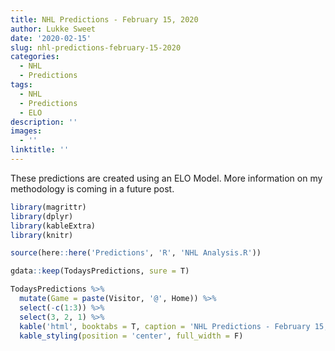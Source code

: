 ```yaml
---
title: NHL Predictions - February 15, 2020
author: Lukke Sweet
date: '2020-02-15'
slug: nhl-predictions-february-15-2020
categories:
  - NHL
  - Predictions
tags:
  - NHL
  - Predictions
  - ELO
description: ''
images:
  - ''
linktitle: ''
---
```


These predictions are created using an ELO Model.  More information on my methodology is coming in a future post.

```r

library(magrittr)
library(dplyr)
library(kableExtra)
library(knitr)

source(here::here('Predictions', 'R', 'NHL Analysis.R'))

gdata::keep(TodaysPredictions, sure = T)

TodaysPredictions %>%
  mutate(Game = paste(Visitor, '@', Home)) %>%
  select(-c(1:3)) %>%
  select(3, 2, 1) %>%
  kable('html', booktabs = T, caption = 'NHL Predictions - February 15, 2020', row.names = F) %>%
  kable_styling(position = 'center', full_width = F)

  
```